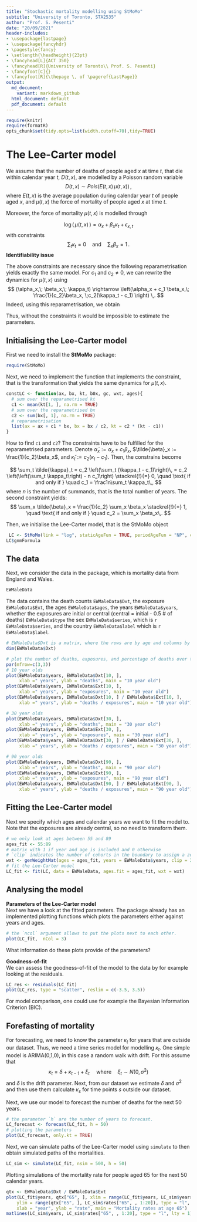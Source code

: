 ```yaml
---
title: "Stochastic mortality modelling using StMoMo"
subtitle: "University of Toronto, STA2535"
author: "Prof. S. Pesenti"
date: "20/09/2021"
header-includes:
- \usepackage{lastpage}
- \usepackage{fancyhdr}
- \pagestyle{fancy}
- \setlength{\headheight}{23pt}
- \fancyhead[L]{ACT 350}
- \fancyhead[R]{University of Toronto\\ Prof. S. Pesenti}
- \fancyfoot[C]{}
- \fancyfoot[R]{\thepage \, of \pageref{LastPage}}
output:
  md_document:
    variant: markdown_github
  html_document: default
  pdf_document: default
---
```


```r
require(knitr)
require(formatR)
opts_chunk$set(tidy.opts=list(width.cutoff=70),tidy=TRUE)
```


# The Lee-Carter model

We assume that the number of deaths of people aged $x$ at time $t$, that die within calendar year $t$, $D(t,x)$, are modelled by a Poisson random variable
$$
D(t, x) \sim Pois\left(E(t,x)\, \mu(t, x)\right)\,,
$$
where $E(t,x)$ is the average population during calendar year $t$ of people aged $x$, and $\mu(t,x)$ the force of mortality of people aged $x$ at time $t$.    

Moreover, the force of mortality $\mu(t,x)$ is modelled through

$$
\log\left( \, \mu(t,x)\,\right)
=
\alpha_x + \beta_x \kappa_t + \epsilon_{x,t}
$$
with constraints 
$$
\sum_t \kappa_t = 0 
\quad \text{and}\quad
\sum_x \beta_x = 1\,.
$$
**Identifiability issue**    

The above constraints are necessary since the following reparametrisation yields exactly the same model. For $c_1$ and $c_2 \neq 0$, we can rewrite the dynamics for $\mu(t,x)$ using 
$$
(\alpha_x,\; \beta_x,\; \kappa_t) 
\rightarrow
\left(\alpha_x + c_1 \beta_x,\; \frac{1}{c_2}\beta_x, \;c_2(\kappa_t - c_1) \right) \,.
$$
Indeed, using this reparametrisation, we obtain
\begin{align}
\log\left( \, \mu(t,x)\,\right)
= \alpha_x + c_1 \beta_x +  \frac{1}{c_2}\beta_x\, c_2(\kappa_t - c_1)+ \epsilon_{x,t}
= \alpha_x + \beta_x \kappa_t + \epsilon_{x,t}\,.
\end{align}

Thus, without the constraints it would be impossible to estimate the parameters.


## Initialising the Lee-Carter model
First we need to install the **StMoMo** package:
```r
require(StMoMo)
```

Next, we need to implement the function that implements the constraint, that is the transformation that yields the same dynamics for $\mu(t,x)$.
```r
constLC <- function(ax, bx, kt, b0x, gc, wxt, ages){
  # sum over the reparametrised kt
  c1 <- mean(kt[1, ], na.rm = TRUE)
  # sum over the reparametrised bx
  c2 <- sum(bx[, 1], na.rm = TRUE)
  # reparametrisation
  list(ax = ax + c1 * bx, bx = bx / c2, kt = c2 * (kt - c1))
}
```

How to find `c1` and `c2`? The constraints have to be fulfilled for the reparametrised parameters. Denote $\tilde{\alpha}_x:= \alpha_x + c_1 \beta_x$, $\tilde{\beta}_x := \frac{1}{c_2}\beta_x$, and $\tilde{\kappa}_t := c_2(\kappa_t - c_1)$. Then, the constrains become

$$
\sum_t \tilde{\kappa}_t 
= c_2 \left(\sum_t  (\kappa_t - c_1)\right)\,
= c_2 \left(\left(\sum_t  \kappa_t\right) - n c_1\right) \stackrel{!}{=} 0, 
\quad \text{ if and only if } \quad  
 c_1 = \frac1n\sum_t \kappa_t\,,
$$
where $n$ is the number of summands, that is the total number of years. The second constraint yields: 
$$
\sum_x \tilde{\beta}_x = \frac{1}{c_2} \sum_x \beta_x
\stackrel{!}{=} 1, 
\quad \text{ if and only if } \quad
c_2 = \sum_x \beta_x\,.
$$

Then, we initialise the Lee-Carter model, that is the StMoMo object
```r
 LC <- StMoMo(link = "log", staticAgeFun = TRUE, periodAgeFun = "NP", constFun = constLC)
LC$gnmFormula
```


## The data
Next, we consider the data in the package, which is mortality data from England and Wales.
```r
EWMaleData

```
The data contains the death counts `EWMaleData$Dxt`, the exposure `EWMaleData$Ext`, the ages `EWMaleData$ages`, the years `EWMaleData$years`, whether the exposures are initial or central (central = initial - 0.5 # of deaths) `EWMaleData$type` the sex `EWMaleData$series`, which is `r EWMaleData$series`, and the country `EWMaleData$label` which is `r EWMaleData$label`.


```r
# EWMaleData$Dxt is a matrix, where the rows are by age and columns by calendar year
dim(EWMaleData$Dxt)

# plot the number of deaths, exposures, and percentage of deaths over the years
par(mfrow=c(3,3))
# 10 year olds
plot(EWMaleData$years, EWMaleData$Dxt[10, ], 
     xlab =" years", ylab = "deaths", main = "10 year old")
plot(EWMaleData$years, EWMaleData$Ext[10, ],
     xlab =" years", ylab = "exposures", main = "10 year old")
plot(EWMaleData$years, EWMaleData$Dxt[10, ] / EWMaleData$Ext[10, ], 
     xlab =" years", ylab = "deaths / exposures", main = "10 year old")

# 30 year olds
plot(EWMaleData$years, EWMaleData$Dxt[30, ], 
     xlab =" years", ylab = "deaths", main = "30 year old")
plot(EWMaleData$years, EWMaleData$Ext[30, ],
     xlab =" years", ylab = "exposures", main = "30 year old")
plot(EWMaleData$years, EWMaleData$Dxt[30, ] / EWMaleData$Ext[30, ], 
     xlab =" years", ylab = "deaths / exposures", main = "30 year old")

# 90 year olds
plot(EWMaleData$years, EWMaleData$Dxt[90, ],
     xlab =" years", ylab = "deaths", main = "90 year old")
plot(EWMaleData$years, EWMaleData$Ext[90, ],
     xlab =" years", ylab = "exposures", main = "90 year old")
plot(EWMaleData$years, EWMaleData$Dxt[90, ] / EWMaleData$Ext[90, ],
     xlab =" years", ylab = "deaths / exposures", main = "90 year old")

```

## Fitting the Lee-Carter model

Next we specify which ages and calendar years we want to fit the model to. Note that the exposures are already central, so no need to transform them.

```r
# we only look at ages between 55 and 89
ages_fit <- 55:89
# matrix with 1 if year and age is included and 0 otherwise
# `clip` indicates the number of cohorts in the boundary to assign a zero weight. 
wxt <- genWeightMat(ages = ages_fit, years = EWMaleData$years, clip = 3)
# fit the Lee-Carter model
LC_fit <- fit(LC, data = EWMaleData, ages.fit = ages_fit, wxt = wxt)

```
## Analysing the model
**Parameters of the Lee-Carter model**  
Next we have a look at the fitted parameters. The package already has an implemented plotting functions which plots the parameters either against years and ages.

```r
# the `ncol` argument allows to put the plots next to each other.
plot(LC_fit,  nCol = 3)
```

What information do these plots provide of the parameters?


**Goodness-of-fit**    
We can assess the goodness-of-fit of the model to the data by for example looking at the residuals.

```r

LC_res <- residuals(LC_fit)
plot(LC_res, type = "scatter", reslim = c(-3.5, 3.5))
```


For model comparison, one could use for example the Bayesian Information Criterion (BIC).

## Forefasting of mortality

For forecasting, we need to know the parameter $\kappa_t$ for years that are outside our dataset. Thus, we need a time series model for modelling $\kappa_t$. One simple model is ARIMA(0,1,0), in this case a random walk with drift. For this assume that
$$
 \kappa_{t} = \delta + \kappa_{t-1} + \xi_t\, 
 \quad \text{where} \quad 
 \xi_t \sim N(0, \sigma^2)
$$
and $\delta$ is the drift parameter. Next, from our dataset we estimate $\delta$ and $\sigma^2$ and then use them calculate $\kappa_s$ for time points $s$ outside our dataset.

Next, we use our model to forecast the number of deaths for the next 50 years.

```r
# the parameter `h` are the number of years to forecast.
LC_forecast <- forecast(LC_fit, h = 50)
# plotting the parameters
plot(LC_forecast, only.kt = TRUE)

```

Next, we can simulate paths of the Lee-Carter model using `simulate` to then obtain simulated paths of the mortalities.
```r
LC_sim <- simulate(LC_fit, nsim = 500, h = 50)
```


Plotting simulations of the mortality rate for people aged 65 for the next 50 calendar years.

```r
qtx <- EWMaleData$Dxt / EWMaleData$Ext
plot(LC_fit$years, qtx["65", ], xlim = range(LC_fit$years, LC_sim$years),
    ylim = range(qtx["65", ], LC_sim$rates["65", , 1:20]), type = "l",
    xlab = "year", ylab = "rate", main = "Mortality rates at age 65")
matlines(LC_sim$years, LC_sim$rates["65", , 1:20], type = "l", lty = 1)

```

























